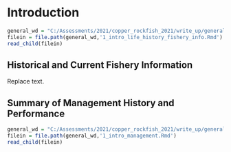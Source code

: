 # Introduction

```r
general_wd = "C:/Assessments/2021/copper_rockfish_2021/write_up/general_text"
filein = file.path(general_wd,'1_intro_life_history_fishery_info.Rmd')
read_child(filein)
```

## Historical and Current Fishery Information
Replace text.


## Summary of Management History and Performance

```r
general_wd = "C:/Assessments/2021/copper_rockfish_2021/write_up/general_text"
filein = file.path(general_wd,'1_intro_management.Rmd')
read_child(filein)
```

